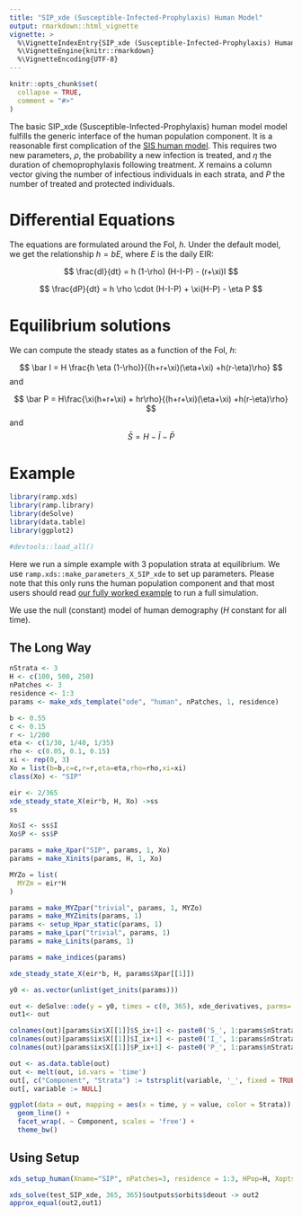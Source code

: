 ```yaml
---
title: "SIP_xde (Susceptible-Infected-Prophylaxis) Human Model"
output: rmarkdown::html_vignette
vignette: >
  %\VignetteIndexEntry{SIP_xde (Susceptible-Infected-Prophylaxis) Human Model}
  %\VignetteEngine{knitr::rmarkdown}
  %\VignetteEncoding{UTF-8}
---
```


```r
knitr::opts_chunk$set(
  collapse = TRUE,
  comment = "#>"
)
```

The basic SIP_xde (Susceptible-Infected-Prophylaxis) human model model fulfills the generic interface of the human population component. It is a reasonable first complication of the [SIS human model](human_sis.html). This requires two new parameters, $\rho$, the probability a new infection is treated, and $\eta$ the duration of chemoprophylaxis following treatment. $X$ remains a column vector giving the number of infectious individuals in each strata, and $P$ the number of treated and protected individuals.

# Differential Equations

The equations are formulated around the FoI, $h$. Under the default model, we get the relationship $h = b E$, where $E$ is the daily EIR: 


$$
\frac{dI}{dt}  = h (1-\rho) (H-I-P) - (r+\xi)I
$$

$$
\frac{dP}{dt} = h \rho \cdot (H-I-P) + \xi(H-P) - \eta P
$$

# Equilibrium solutions

We can compute the steady states as a function of the FoI, $h$: 

$$
\bar I = H \frac{h  \eta (1-\rho)}{(h+r+\xi)(\eta+\xi) +h(r-\eta)\rho}
$$
and 

$$
\bar P = H\frac{\xi(h+r+\xi) + hr\rho}{(h+r+\xi)(\eta+\xi) +h(r-\eta)\rho}
$$
and 
$$\bar S = H - \bar I - \bar P$$ 

# Example

```r
library(ramp.xds)
library(ramp.library)
library(deSolve)
library(data.table)
library(ggplot2)
```


```r
#devtools::load_all()
```

Here we run a simple example with 3 population strata at equilibrium. We use `ramp.xds::make_parameters_X_SIP_xde` to
set up parameters. Please note that this only runs the human population component and that most users should read [our fully worked example](ex_534.html) to run a full simulation.

We use the null (constant) model of human demography ($H$ constant for all time).

## The Long Way

```r
nStrata <- 3
H <- c(100, 500, 250)
nPatches <- 3
residence <- 1:3 
params <- make_xds_template("ode", "human", nPatches, 1, residence) 
```


```r
b <- 0.55
c <- 0.15
r <- 1/200
eta <- c(1/30, 1/40, 1/35)
rho <- c(0.05, 0.1, 0.15)
xi <- rep(0, 3)
Xo = list(b=b,c=c,r=r,eta=eta,rho=rho,xi=xi)
class(Xo) <- "SIP"
```

```r
eir <- 2/365
xde_steady_state_X(eir*b, H, Xo) ->ss
ss
```

```r
Xo$I <- ss$I
Xo$P <- ss$P
```


```r
params = make_Xpar("SIP", params, 1, Xo) 
params = make_Xinits(params, H, 1, Xo)
```

```r
MYZo = list(
  MYZm = eir*H
)
```

```r
params = make_MYZpar("trivial", params, 1, MYZo)
params = make_MYZinits(params, 1)
params <- setup_Hpar_static(params, 1)
params = make_Lpar("trivial", params, 1)
params = make_Linits(params, 1)
```


```r
params = make_indices(params)
```

```r
xde_steady_state_X(eir*b, H, params$Xpar[[1]])
```


```r
y0 <- as.vector(unlist(get_inits(params)))
```

```r
out <- deSolve::ode(y = y0, times = c(0, 365), xde_derivatives, parms= params, method = 'lsoda') 
out1<- out
```
 
```r
colnames(out)[params$ix$X[[1]]$S_ix+1] <- paste0('S_', 1:params$nStrata)
colnames(out)[params$ix$X[[1]]$I_ix+1] <- paste0('I_', 1:params$nStrata)
colnames(out)[params$ix$X[[1]]$P_ix+1] <- paste0('P_', 1:params$nStrata)

out <- as.data.table(out)
out <- melt(out, id.vars = 'time')
out[, c("Component", "Strata") := tstrsplit(variable, '_', fixed = TRUE)]
out[, variable := NULL]

ggplot(data = out, mapping = aes(x = time, y = value, color = Strata)) +
  geom_line() +
  facet_wrap(. ~ Component, scales = 'free') +
  theme_bw()
```

## Using Setup


```r
xds_setup_human(Xname="SIP", nPatches=3, residence = 1:3, HPop=H, Xopts = Xo, MYZopts = MYZo) -> test_SIP_xde
```

```r
xds_solve(test_SIP_xde, 365, 365)$outputs$orbits$deout -> out2
approx_equal(out2,out1) 
```
